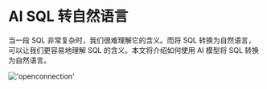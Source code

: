 # AI SQL 转自然语言
当一段 SQL 非常复杂时，我们很难理解它的含义。而将 SQL 转换为自然语言，可以让我们更容易地理解 SQL 的含义。本文将介绍如何使用 AI 模型将 SQL 转换为自然语言。

!['openconnection'](/image/connection-manage/sql2text.gif)
